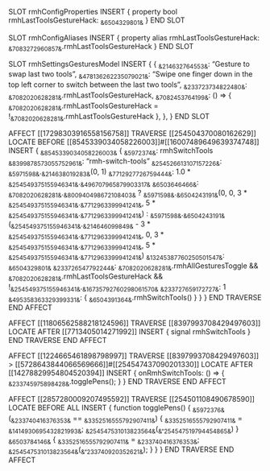 SLOT rmhConfigProperties
    INSERT {
        property bool rmhLastToolsGestureHack: ~&6504329801&~
    }
END SLOT

SLOT rmhConfigAliases
    INSERT {
        property alias rmhLastToolsGestureHack: ~&7083272960857&~.rmhLastToolsGestureHack
    }
END SLOT

SLOT rmhSettingsGesturesModel
    INSERT {
        {
           ~&214632764553&~: "Gesture to swap last two tools",
           ~&478136262235079021&~: "Swipe one finger down in the top left corner to switch between the last two tools",
           ~&233723734822480&~: ~&7082020628281&~.rmhLastToolsGestureHack,
           ~&7082453764199&~: () => { ~&7082020628281&~.rmhLastToolsGestureHack = !~&7082020628281&~.rmhLastToolsGestureHack },
        },
    }
END SLOT

AFFECT [[17298303916558156758]]
    TRAVERSE [[254504370080162629]]
        LOCATE BEFORE [[8545339034058226003]]#[[16007489649639374748]]
        INSERT {
            ~&8545339034058226003&~ {
                ~&5972374&~: rmhSwitchTools
                ~&8399878573055752961&~: "rmh-switch-tools"
                ~&254526613107157226&~: ~&5971598&~.~&214638019283&~(0, 1)
                ~&7712927726759444&~: 1.0 * ~&254549375155946341&~.~&496707965879903317&~
                ~&6503646466&~: ~&7082020628281&~.~&800940498672108403&~
                    ? ~&5971598&~.~&6504243191&~(0, 0, 3 * ~&254549375155946341&~.~&7712963399941241&~, 5 * ~&254549375155946341&~.~&7712963399941241&~)
                    : ~&5971598&~.~&6504243191&~(~&254549375155946341&~.~&214646099849&~ - 3 * ~&254549375155946341&~.~&7712963399941241&~, 0, 3 * ~&254549375155946341&~.~&7712963399941241&~, 5 * ~&254549375155946341&~.~&7712963399941241&~)
                ~&13245387760250501547&~: ~&6504329801&~
                ~&233726547792244&~: ~&7082020628281&~.rmhAllGesturesToggle && ~&7082020628281&~.rmhLastToolsGestureHack && !~&254549375155946341&~.~&16735792760298061570&~
                ~&233727659172727&~: 1
                ~&495358363329399331&~: {
                    ~&6504391364&~.rmhSwitchTools()
                }
            }
        }
    END TRAVERSE
END AFFECT

AFFECT [[11806562588218124596]]
    TRAVERSE [[8397993708429497603]]
        LOCATE AFTER [[7713405014271992]]
        INSERT { signal rmhSwitchTools }
    END TRAVERSE
END AFFECT

AFFECT [[1224665461898798997]]
    TRAVERSE [[8397993708429497603]] > [[5728643844066569666]]#[[254547437090201330]]
        LOCATE AFTER [[14278829954804520394]]
        INSERT { 
            onRmhSwitchTools: () => {
                ~&233745975898428&~.togglePens();
            }
        }
    END TRAVERSE
END AFFECT

AFFECT [[2857280009207495592]]
    TRAVERSE [[254501108490678590]]
        LOCATE BEFORE ALL INSERT {
            function togglePens() {
                ~&5972376&~(~&233740416376353&~ == ~&3352516555792907411&~) {
                    ~&3352516555792907411&~ = ~&1414930695432821993&~;
                    ~&254547531013823564&~(~&"254547519794454865&~)
                } ~&6503784146&~ {
                    ~&3352516555792907411&~ = ~&233740416376353&~;
                    ~&254547531013823564&~(~&"233740920352621&~);
                }
            }
        }
    END TRAVERSE
END AFFECT
